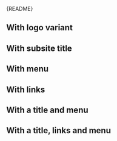 
<Meta of={HeaderStories} />

<Markdown>{README}</Markdown>

<Primary />

## With logo variant

<Canvas of={HeaderStories.WithLogoVariant} />

## With subsite title

<Canvas of={HeaderStories.WithTitle} />

## With menu

<Canvas of={HeaderStories.WithMenu} />

## With links

<Canvas of={HeaderStories.WithLinks} />

## With a title and menu

<Canvas of={HeaderStories.WithTitleAndMenu} />

## With a title, links and menu

<Canvas of={HeaderStories.WithTitleLinksAndMenu} />
